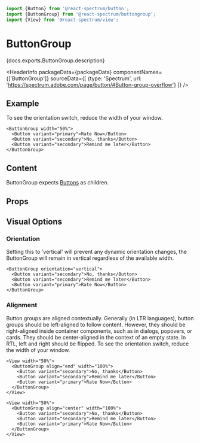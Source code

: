 <!-- Copyright 2020 Adobe. All rights reserved.
This file is licensed to you under the Apache License, Version 2.0 (the "License");
you may not use this file except in compliance with the License. You may obtain a copy
of the License at http://www.apache.org/licenses/LICENSE-2.0
Unless required by applicable law or agreed to in writing, software distributed under
the License is distributed on an "AS IS" BASIS, WITHOUT WARRANTIES OR REPRESENTATIONS
OF ANY KIND, either express or implied. See the License for the specific language
governing permissions and limitations under the License. -->



```jsx import
import {Button} from '@react-spectrum/button';
import {ButtonGroup} from '@react-spectrum/buttongroup';
import {View} from '@react-spectrum/view';
```

# ButtonGroup

<p>{docs.exports.ButtonGroup.description}</p>

<HeaderInfo
  packageData={packageData}
  componentNames={['ButtonGroup']}
  sourceData={[
    {type: 'Spectrum', url: 'https://spectrum.adobe.com/page/button/#Button-group-overflow'}
  ]} />

## Example
To see the orientation switch, reduce the width of your window.
```tsx example
<ButtonGroup width="50%">
  <Button variant="primary">Rate Now</Button>
  <Button variant="secondary">No, thanks</Button>
  <Button variant="secondary">Remind me later</Button>
</ButtonGroup>
```

## Content

ButtonGroup expects [Buttons](./Button.html) as children.

## Props

<PropTable component={docs.exports.ButtonGroup} links={docs.links} />

## Visual Options

### Orientation

Setting this to 'vertical' will prevent any dynamic orientation changes, the ButtonGroup will remain in vertical regardless of the available width.
```tsx example
<ButtonGroup orientation="vertical">
  <Button variant="secondary">No, thanks</Button>
  <Button variant="secondary">Remind me later</Button>
  <Button variant="primary">Rate Now</Button>
</ButtonGroup>
```

### Alignment

Button groups are aligned contextually. Generally (in LTR languages), button groups should be left-aligned to follow content. However, they should be right-aligned inside container components, such as in dialogs, popovers, or cards. They should be center-aligned in the context of an empty state. In RTL, left and right should be flipped.
To see the orientation switch, reduce the width of your window.
```tsx example
<View width="50%">
  <ButtonGroup align="end" width="100%">
    <Button variant="secondary">No, thanks</Button>
    <Button variant="secondary">Remind me later</Button>
    <Button variant="primary">Rate Now</Button>
  </ButtonGroup>
</View>
```

```tsx example
<View width="50%">
  <ButtonGroup align="center" width="100%">
    <Button variant="secondary">No, thanks</Button>
    <Button variant="secondary">Remind me later</Button>
    <Button variant="primary">Rate Now</Button>
  </ButtonGroup>
</View>
```
